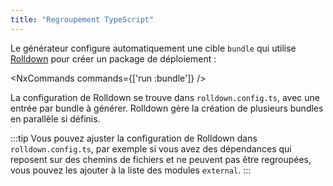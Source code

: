```yaml
---
title: "Regroupement TypeScript"
---
```





Le générateur configure automatiquement une cible `bundle` qui utilise [Rolldown](https://rolldown.rs/) pour créer un package de déploiement :

<NxCommands commands={['run <project-name>:bundle']} />

La configuration de Rolldown se trouve dans `rolldown.config.ts`, avec une entrée par bundle à générer. Rolldown gère la création de plusieurs bundles en parallèle si définis.

:::tip
Vous pouvez ajuster la configuration de Rolldown dans `rolldown.config.ts`, par exemple si vous avez des dépendances qui reposent sur des chemins de fichiers et ne peuvent pas être regroupées, vous pouvez les ajouter à la liste des modules `external`.
:::